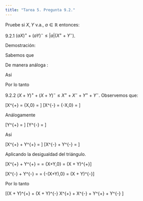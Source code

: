 ```yaml
---
title: "Tarea 5. Pregunta 9.2."
---
```


Pruebe si $X, Y$ v.a., $a\in\mathbb{R}$ entonces:

9.2.1 $(aX)^{+} + (aY)^{-} \leq |a|(X^{+} + Y^{-})$.

Demostración: 

Sabemos que

\begin{align*}
(aX)^{+} &:= \max\{aX,0\} \\\\
&= \frac{|aX - 0| + aX + 0}{2}\\\\
&= \frac{|a||X| + aX}{2}\\\\
&= |a|\frac{|X| + signo(a)X}{2}\\\\
\end{align*}

De manera análoga :

\begin{align*}
(aX)^{-} &:= \max\{-aX,0\} \\\\
&= \frac{|-aX - 0| - aX + 0}{2}\\\\
&= \frac{|a||X| - aX}{2}\\\\
&= |a|\frac{|X| - signo(a)X}{2}\\\\
\end{align*}

Así

\begin{align*}
(aX)^{+} + (aX)^{-} &:= |a|\frac{|X| + signo(a)X}{2} + |a|\frac{|X| - signo(a)X}{2}\\\\
&= |a|(\frac{|X| + signo(a)X}{2} + \frac{|X| - signo(a)X}{2})\\\\
&= |a||X|\\\\
&= |a|[\max\{aX,0\} + \max\{-aX,0\}]\\\\
&= |a|[(X)^{+} + (X)^{-}].
\end{align*}
Por lo tanto
\begin{align*}
 (aX)^{+} + (aX)^{-} = |a|[(X)^{+} + (X)^{-}].
\end{align*}


9.2.2 $(X + Y)^{+} + (X + Y)^{-} \leq X^{+} + X^{-} + Y^{+} + Y^{-}$.
Observemos que:

\[X^{+} = \max\{X,0\} = \frac{|X|+X}{2}\]
\[X^{-} = \max\{-X,0\} = \frac{|X|-X}{2}\]

Análogamente

\[Y^{+} = \frac{|Y|+Y}{2}\]
\[Y^{-} = \frac{|Y|-Y}{2}\]

Así

\[X^{+} + Y^{+} = \frac{|X| + |Y| + (X + Y)}{2}\]
\[X^{-} + Y^{-} = \frac{|X| + |Y| - (X + Y)}{2}\]

Aplicando la desigualdad del triángulo.

\[X^{+} + Y^{+} = \frac{|X| + |Y| + (X + Y)}{2} \geq \frac{|X + Y| + (X + Y)}{2} = \max\{X+Y,0\} = (X + Y)^{+}\]

\[X^{-} + Y^{-} = \frac{|X| + |Y| - (X + Y)}{2} \geq \frac{|X + Y| - (X + Y)}{2} = \max\{-(X+Y),0\} = (X + Y)^{-}\]

Por lo tanto

\[(X + Y)^{+} + (X + Y)^{-} \leq X^{+} + X^{-} + Y^{+} + Y^{-} \]

